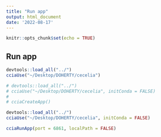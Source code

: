 ```yaml
---
title: "Run app"
output: html_document
date: '2022-08-17'
---
```


```r
knitr::opts_chunk$set(echo = TRUE)
```

## Run app

```r
devtools::load_all("../")
cciaUse("~/Desktop/DOHERTY/cecelia")
```

```r
# devtools::load_all("../")
# cciaUse("~/Desktop/DOHERTY/cecelia", initConda = FALSE)
# 
# cciaCreateApp()
```

```r
devtools::load_all("../")
cciaUse("~/Desktop/DOHERTY/cecelia", initConda = FALSE)

cciaRunApp(port = 6861, localPath = FALSE)
```


